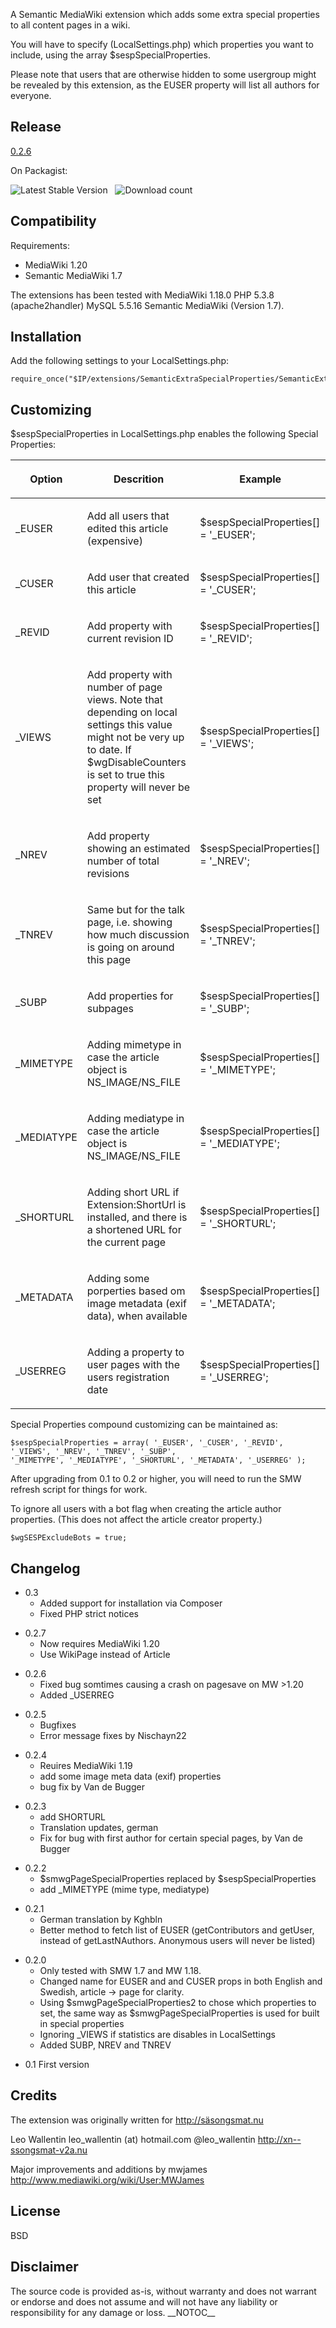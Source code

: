 A Semantic MediaWiki extension which adds some extra special properties to all
content pages in a wiki.

You will have to specify (LocalSettings.php) which properties you want to include,
using the array $sespSpecialProperties.

Please note that users that are otherwise hidden to some usergroup might be revealed
by this extension, as the EUSER property will list all authors for everyone.

== Release ==

[https://github.com/rotsee/Semantic-Extra-Special-Properties/tags 0.2.6]

On Packagist:

[[File:https://poser.pugx.org/mediawiki/semantic-extra-special-properties/version.png|link=https://packagist.org/packages/mediawiki/semantic-extra-special-properties|Latest Stable Version]]
&nbsp;
[[File:https://poser.pugx.org/mediawiki/semantic-extra-special-properties/d/total.png|link=https://packagist.org/packages/mediawiki/semantic-extra-special-properties|Download count]]

== Compatibility ==

Requirements:

* MediaWiki 1.20
* Semantic MediaWiki 1.7

The extensions has been tested with MediaWiki 1.18.0 PHP 5.3.8 (apache2handler)
MySQL 5.5.16 Semantic MediaWiki (Version 1.7).

== Installation ==

Add the following settings to your LocalSettings.php:

<pre>
require_once("$IP/extensions/SemanticExtraSpecialProperties/SemanticExtraSpecialProperties.php");
</pre>

== Customizing ==

$sespSpecialProperties in LocalSettings.php enables the following Special Properties:

{|
! Option
! Descrition
! Example
|-
|_EUSER
|Add all users that edited this article (expensive)
|$sespSpecialProperties[] = '_EUSER';
|-
|_CUSER
|Add user that created this article
|$sespSpecialProperties[] = '_CUSER'; 
|-
|_REVID
|Add property with current revision ID
|$sespSpecialProperties[] = '_REVID'; 
|-
|_VIEWS
|Add property with number of page views. Note that depending on local settings this value might
not be very up to date. If $wgDisableCounters is set to true this property will never be set
|$sespSpecialProperties[] = '_VIEWS'; 
|-
|_NREV
|Add property showing an estimated number of total revisions
|$sespSpecialProperties[] = '_NREV';  
|-
|_TNREV
|Same but for the talk page, i.e. showing how much discussion is going on around this page
|$sespSpecialProperties[] = '_TNREV'; 
|-
|_SUBP
|Add properties for subpages
|$sespSpecialProperties[] = '_SUBP'; 
|-
|_MIMETYPE
|Adding mimetype in case the article object is NS_IMAGE/NS_FILE
|$sespSpecialProperties[] = '_MIMETYPE'; 
|-
|_MEDIATYPE
|Adding mediatype in case the article object is NS_IMAGE/NS_FILE
|$sespSpecialProperties[] = '_MEDIATYPE'; 
|-
|_SHORTURL
|Adding short URL if Extension:ShortUrl is installed, and there is a shortened URL for the current page
|$sespSpecialProperties[] = '_SHORTURL'; 
|-
|_METADATA
|Adding some porperties based om image metadata (exif data), when available
|$sespSpecialProperties[] = '_METADATA';
|-
|_USERREG
|Adding a property to user pages with the users registration date
|$sespSpecialProperties[] = '_USERREG';
|}

Special Properties compound customizing can be maintained as:
<pre>
$sespSpecialProperties = array( '_EUSER', '_CUSER', '_REVID', '_VIEWS', '_NREV', '_TNREV', '_SUBP',
'_MIMETYPE', '_MEDIATYPE', '_SHORTURL', '_METADATA', '_USERREG' );
</pre>

After upgrading from 0.1 to 0.2 or higher, you will need to run the SMW refresh script for things for work.

To ignore all users with a bot flag when creating the article author properties.
(This does not affect the article creator property.)

<pre>
$wgSESPExcludeBots = true;
</pre>

== Changelog ==

* 0.3
** Added support for installation via Composer
** Fixed PHP strict notices

* 0.2.7
** Now requires MediaWiki 1.20
** Use WikiPage instead of Article

* 0.2.6
** Fixed bug somtimes causing a crash on pagesave on MW >1.20 
** Added _USERREG 

* 0.2.5
** Bugfixes
** Error message fixes by Nischayn22 

* 0.2.4
** Reuires MediaWiki 1.19
** add some image meta data (exif) properties
** bug fix by Van de Bugger

* 0.2.3
** add SHORTURL
** Translation updates, german
** Fix for bug with first author for certain special pages, by Van de Bugger

* 0.2.2
** $smwgPageSpecialProperties replaced by $sespSpecialProperties
** add _MIMETYPE (mime type, mediatype)

*0.2.1
**German translation by Kghbln
**Better method to fetch list of EUSER (getContributors and getUser, instead of getLastNAuthors. Anonymous users will never be listed)

*0.2.0
**Only tested with SMW 1.7 and MW 1.18.
**Changed name for EUSER and and CUSER props in both English and Swedish, article -> page for clarity.
**Using $smwgPageSpecialProperties2 to chose which properties to set, the same way as $smwgPageSpecialProperties is used for built in special properties
**Ignoring _VIEWS if statistics are disables in LocalSettings
**Added SUBP, NREV and TNREV

*0.1 First version

== Credits ==
The extension was originally written for http://säsongsmat.nu

Leo Wallentin
leo_wallentin (at) hotmail.com
@leo_wallentin
http://xn--ssongsmat-v2a.nu

Major improvements and additions by mwjames
http://www.mediawiki.org/wiki/User:MWJames

== License ==
BSD 

== Disclaimer ==

The source code is provided as-is, without warranty and does not warrant or endorse and does not
assume and will not have any liability or responsibility for any damage or loss.
__NOTOC__

